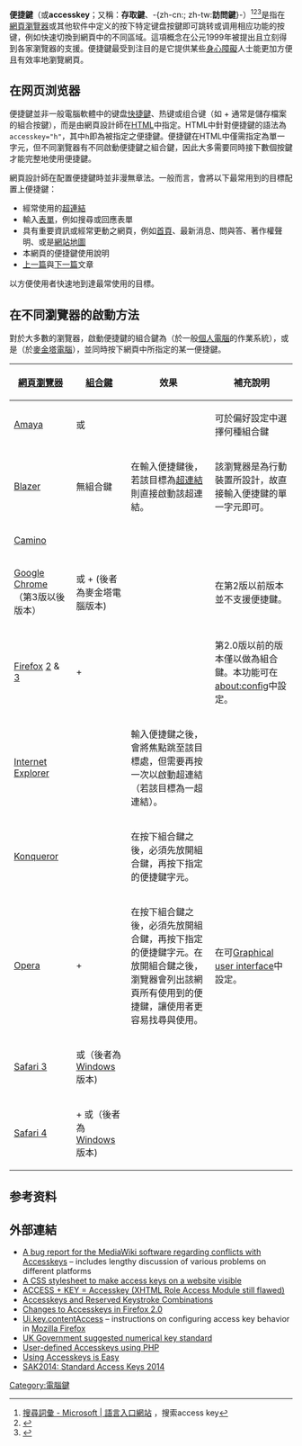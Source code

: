 {{TA
|G1=IT
|1=zh-cn:访问键;zh-tw:便捷鍵;
}}
{{Expand|time=2017-01-04T20:22:38+00:00}}
{{Selfref|有关維基百科上的便捷鍵，請閱[[維基百科:鍵盤快捷鍵|維基百科:鍵盤快捷鍵]]。}}

'''便捷鍵'''（{{lang-en|'''Access Key'''}}或'''accesskey'''；又稱：'''存取鍵'''、-{zh-cn:<nowiki />; zh-tw:'''訪問鍵'''}-）<ref>[https://www.microsoft.com/Language/zh-tw/Search.aspx 搜尋詞彙 - Microsoft | 語言入口網站] {{Wayback|url=https://www.microsoft.com/Language/zh-tw/Search.aspx |date=20170223081153 }}，搜索access key</ref><ref>{{Cite web |url=https://msdn.microsoft.com/library/gg602447(v=expression.40).aspx |title=Expression Encoder 4 参考 键盘快捷方式 访问键 |accessdate=2017-01-11 |archive-date=2017-01-13 |archive-url=https://web.archive.org/web/20170113082005/https://msdn.microsoft.com/library/gg602447(v=expression.40).aspx |dead-url=no }}</ref><ref>{{Cite web |url=http://www.ibm.com/support/knowledgecenter/zh/SS3RA7_18.0.0/modeler_mainhelp_client_ddita/clementine/clef_ui_ovw_accesskeys.html |title=IBM Knowledge Center - 访问键和键盘快捷键 |accessdate=2017-01-11 |archive-date=2017-01-13 |archive-url=https://web.archive.org/web/20170113102310/http://www.ibm.com/support/knowledgecenter/zh/SS3RA7_18.0.0/modeler_mainhelp_client_ddita/clementine/clef_ui_ovw_accesskeys.html |dead-url=no }}</ref>是指在[[網頁瀏覽器|網頁瀏覽器]]或其他软件中定义的按下特定键盘按鍵即可跳转或调用相应功能的按键，例如快速切換到網頁中的不同區域。這項概念在公元1999年被提出且立刻得到各家瀏覽器的支援。便捷鍵最受到注目的是它提供某些[[身心障礙|身心障礙]]人士能更加方便且有效率地瀏覽網頁。

==在网页浏览器==
便捷鍵並非一般電腦軟體中的键盘[[快捷鍵|快捷鍵]]、热键或组合键（如{{keypress|Ctrl}} + {{keypress|S}}通常是儲存檔案的組合按鍵），而是由網頁設計師在[[HTML|HTML]]中指定。HTML中針對便捷鍵的語法為<code>accesskey="h"</code>，其中<code>h</code>即為被指定之便捷鍵。便捷鍵在HTML中僅需指定為單一字元，但不同瀏覽器有不同啟動便捷鍵之組合鍵，因此大多需要同時接下數個按鍵才能完整地使用便捷鍵。

網頁設計師在配置便捷鍵時並非漫無章法。一般而言，會將以下最常用到的目標配置上便捷鍵：
*經常使用的[[超連結|超連結]]
*輸入[[表單|表單]]，例如搜尋或回應表單
*具有重要資訊或經常更動之網頁，例如[[首頁|首頁]]、最新消息、問與答、著作權聲明、或是[[網站地圖|網站地圖]]
*本網頁的便捷鍵使用說明
*[[上一篇|上一篇]]與[[下一篇|下一篇]]文章
以方便使用者快速地到達最常使用的目標。

==在不同瀏覽器的啟動方法==
對於大多數的瀏覽器，啟動便捷鍵的組合鍵為{{keypress|[[Alt_key|Alt]]}}（於一般[[個人電腦|個人電腦]]的作業系統），或是{{keypress|[[Ctrl|Ctrl]]}}（於[[麥金塔電腦|麥金塔電腦]]），並同時按下網頁中所指定的某一便捷鍵。

{| class="wikitable"
|-
![[網頁瀏覽器|網頁瀏覽器]]
![[組合鍵|組合鍵]]
!效果
!補充說明
|-
|[[Amaya_(web_browser)|Amaya]]
|{{keypress|Ctrl}} 或 {{keypress|Alt}}
|
|可於偏好設定中選擇何種組合鍵
|-
|[[Blazer_(web_browser)|Blazer]]
|無組合鍵
|在輸入便捷鍵後，若該目標為[[超連結|超連結]]則直接啟動該超連結。
|該瀏覽器是為行動裝置所設計，故直接輸入便捷鍵的單一字元即可。
|-
|[[Camino|Camino]]
|{{keypress|Ctrl}}
|
|
|-
|[[Google_Chrome|Google Chrome]] （第3版以後版本）
|{{keypress|Alt}} 或 {{keypress|Ctrl}} + {{keypress|Option}} (後者為麥金塔電腦版本)
|
|在第2版以前版本並不支援便捷鍵。
|-
|[[Mozilla_Firefox|Firefox]] [[Mozilla_Firefox_2|2]] & [[Mozilla_Firefox_3|3]]
|{{keypress|Alt}} + {{keypress|⇧ Shift}}
|
|第2.0版以前的版本僅以{{keypress|Alt}}做為組合鍵。本功能可在[[about:_URI_scheme|about:config]]中設定。
|-
|[[Internet_Explorer|Internet Explorer]]
|{{keypress|[[Alt_key|Alt]]}} 
|輸入便捷鍵之後，會將焦點跳至該目標處，但需要再按一次{{keypress|↵ Enter}}以啟動超連結（若該目標為一超連結）。
|
|-
|[[Konqueror|Konqueror]]
|{{keypress|Ctrl}}
|在按下組合鍵之後，必須先放開組合鍵，再按下指定的便捷鍵字元。
|
|-
|[[Opera_(web_browser)|Opera]]
|{{keypress|⇧ Shift}}+{{keypress|Esc}}
|在按下組合鍵之後，必須先放開組合鍵，再按下指定的便捷鍵字元。在放開組合鍵之後，瀏覽器會列出該網頁所有使用到的便捷鍵，讓使用者更容易找尋與使用。
|在可[[Graphical_user_interface|Graphical user interface]]中設定。
|-
|[[Safari|Safari 3]]
|{{keypress|[[Ctrl|Ctrl]]}}或{{keypress|[[Alt_key|Alt]]}}（後者為[[Windows|Windows]]版本)
|
|
|-
|[[Safari|Safari 4]]
|{{keypress|[[Ctrl|Ctrl]]}}+{{keypress|[[Option_key|Option]]}} 或{{keypress|[[Alt_key|Alt]]}}（後者為[[Windows|Windows]]版本)
|
|
|}
==参考资料==
{{reflist}}
==外部連結==
* [https://bugzilla.wikimedia.org/show_bug.cgi?id=477 A bug report for the MediaWiki software regarding conflicts with Accesskeys] – includes lengthy discussion of various problems on different platforms
* [http://userstyles.org/styles/10407 A CSS stylesheet to make access keys on a website visible]{{Wayback|url=http://userstyles.org/styles/10407 |date=20110726080129 }}
* [https://web.archive.org/web/20070630133428/http://www.wats.ca/show.php?contentid=47 ACCESS + KEY = Accesskey (XHTML Role Access Module still flawed)]
* [http://john.foliot.ca/accesskeys-and-reserved-keystroke-combinations Accesskeys and Reserved Keystroke Combinations]{{Wayback|url=http://john.foliot.ca/accesskeys-and-reserved-keystroke-combinations |date=20161115134139 }} 	
* [http://juicystudio.com/article/firefox2-accesskeys.php Changes to Accesskeys in Firefox 2.0]{{Wayback|url=http://juicystudio.com/article/firefox2-accesskeys.php |date=20160604002953 }}
* [http://kb.mozillazine.org/Ui.key.contentAccess Ui.key.contentAccess]{{Wayback|url=http://kb.mozillazine.org/Ui.key.contentAccess |date=20161114170129 }} – instructions on configuring access key behavior in [[Mozilla_Firefox|Mozilla Firefox]]
* [http://webarchive.nationalarchives.gov.uk/20100807034701/http://archive.cabinetoffice.gov.uk/e-government/resources/handbook/html/2-4.asp UK Government suggested numerical key standard]
* [http://www.blether.com/archives/2006/02/userdefined_acc.php User-defined Accesskeys using PHP]{{Wayback|url=http://www.blether.com/archives/2006/02/userdefined_acc.php |date=20161114172022 }}
* [http://www.sitepoint.com/article/accesskeys Using Accesskeys is Easy]{{Wayback|url=http://www.sitepoint.com/article/accesskeys |date=20090907074115 }}
* [http://www.standardaccesskeys.com/SAK2014/ SAK2014: Standard Access Keys 2014]{{Wayback|url=http://www.standardaccesskeys.com/SAK2014/ |date=20161114235648 }}

{{Web browser}}

[[Category:電腦鍵|Category:電腦鍵]]